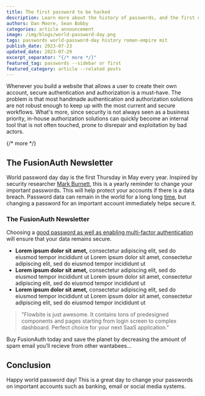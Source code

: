 ```yaml
---
title: The first password to be hacked
description: Learn more about the history of passwords, and the first one which was hacked.
authors: Dan Moore, Sean Bobby
categories: article announcement
image: /img/blogs/world-password-day.png
tags: passwords world-password-day history roman-empire mit
publish_date: 2023-07-23
updated_date: 2023-07-29
excerpt_separator: "{/* more */}"
featured_tag: passwords --sidebar or first
featured_category: article --related posts
---
```


Whenever you build a website that allows a user to create their own account, secure authentication and authorization is a must-have. The problem is that most handmade authentication and authorization solutions are not robust enough to keep up with the most current and secure workflows. What's more, since security is not always seen as a business priority, in-house authorization solutions can quickly become an internal tool that is not often touched, prone to disrepair and exploitation by bad actors.

{/* more */}

## The FusionAuth Newsletter

World password day day is the first Thursday in May every year. Inspired by security researcher [Mark Burnett](#), this is a yearly reminder to change your important passwords. This will help protect your accounts if there is a data breach. Password data can remain in the world for a long long [time](#), but changing a password for an important account immediately helps secure it.

###  The FusionAuth Newsletter

Choosing a [good password as well as enabling multi-factor authentication](#) will ensure that your data remains secure.

- **Lorem ipsum dolor sit amet,** consectetur adipiscing elit, sed do eiusmod tempor incididunt ut Lorem ipsum dolor sit amet, consectetur adipiscing elit, sed do eiusmod tempor incididunt ut
- **Lorem ipsum dolor sit amet,** consectetur adipiscing elit, sed do eiusmod tempor incididunt ut Lorem ipsum dolor sit amet, consectetur adipiscing elit, sed do eiusmod tempor incididunt ut
- **Lorem ipsum dolor sit amet,** consectetur adipiscing elit, sed do eiusmod tempor incididunt ut Lorem ipsum dolor sit amet, consectetur adipiscing elit, sed do eiusmod tempor incididunt ut

> "Flowbite is just awesome. It contains tons of predesigned components and pages starting from login screen to complex dashboard. Perfect choice for your next SaaS application."

<CTA header="Want to Become an Auth Badass"
     linkText="Buy FusionAuth Now" href="#">
  Buy FusionAuth today and save the planet by decreasing the amount of spam email you’ll recieve from other wantabees…
</CTA>

## Conclusion

Happy world password day! This is a great day to change your passwords on important accounts such as banking, email or social media systems.